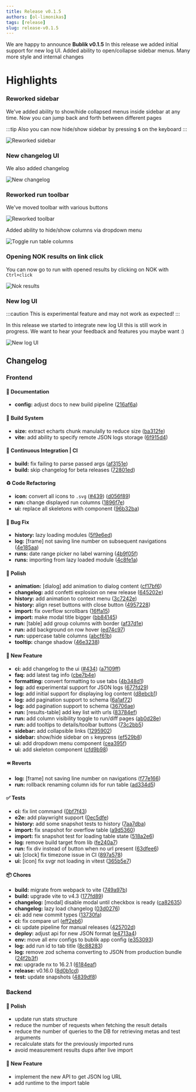 ```yaml
---
title: Release v0.1.5
authors: [ol-limonikas]
tags: [release]
slug: release-v0.1.5
---
```


We are happy to announce **Bublik v0.1.5**
In this release we added initial support for new log UI. Added ability to open/collapse sidebar menus.
Many more style and internal changes

<!--truncate-->

# Highlights

### Reworked sidebar

We've added ability to show/hide collapsed menus inside sidebar at any time. Now you can jump back and forth between different pages

:::tip
Also you can now hide/show sidebar by pressing **`S`** on the keyboard
:::

![Reworked sidebar](./img/Capture-2023-06-09-103917.png)

### New changelog UI

We also added changelog

![New changelog](./img/Capture-2023-06-09-104647.png)

### Reworked run toolbar

We've moved toolbar with various buttons

![Reworked toolbar](./img/Capture-2023-06-09-104900.png)

Added ability to hide/show columns via dropdown menu

![Toggle run table columns](./img/Capture-2023-06-09-105115.png)

### Opening NOK results on link click

You can now go to run with opened results by clicking on NOK with `Ctrl+click`

![Nok results](./img/Capture-2023-06-09-105620.png)

### New log UI

:::caution
This is experimental feature and may not work as expected!
:::

In this release we started to integrate new log UI this is still work in progress.
We want to hear your feedback and features you maybe want :)

![New log UI](./img/Capture-2023-06-09-110507.png)

## Changelog

### Frontend

#### 📝 Documentation

- **config:** adjust docs to new build pipeline ([216af6a](https://github.com/oktetlabs/bublik-ui/commit/216af6a534f13152f33d3c18c5dc08eb5d9ae118))

#### 👷‍ Build System

- **size:** extract echarts chunk manulally to reduce size ([ba312fe](https://github.com/oktetlabs/bublik-ui/commit/ba312feb27f30d13c9120428c8bd1e8863d9fffd))
- **vite:** add ability to specify remote JSON logs storage ([6f915d4](https://github.com/oktetlabs/bublik-ui/commit/6f915d456fd6272db145b8ad0f502d8583d08ab1))

#### 🔧 Continuous Integration | CI

- **build:** fix failing to parse passed args ([af3151e](https://github.com/oktetlabs/bublik-ui/commit/af3151ed8c9027664fd41efd4b3617593d41979c))
- **build:** skip changelog for beta releases ([72801ed](https://github.com/oktetlabs/bublik-ui/commit/72801ed5183c806fa3ab9ba240e39807dc2f7104))

#### ♻ Code Refactoring

- **icon:** convert all icons to `.svg` ([#439](https://github.com/oktetlabs/bublik-ui/issues/439)) ([d056f89](https://github.com/oktetlabs/bublik-ui/commit/d056f89088ade06ca077a5ffa6d5dd93deaf83d8))
- **run:** change displayed run columns ([1896f7e](https://github.com/oktetlabs/bublik-ui/commit/1896f7e3e86e25a80ea56d99114668e974d5cab7))
- **ui:** replace all skeletons with component ([96b32ba](https://github.com/oktetlabs/bublik-ui/commit/96b32ba67c27819b61369e873c0d5d444c855da3))

#### 🐛 Bug Fix

- **history:** lazy loading modules ([5f9e6ed](https://github.com/oktetlabs/bublik-ui/commit/5f9e6ed05536bcdd191b82b7a05e2969680bbb7e))
- **log:** [frame] not saving line number on subsequent navigations ([4e185aa](https://github.com/oktetlabs/bublik-ui/commit/4e185aa212943fb92559006608dbb48c84022ccc))
- **runs:** date range picker no label warning ([4b9f05f](https://github.com/oktetlabs/bublik-ui/commit/4b9f05ff6290a05c4a37971bb4ec8fe58dbc4896))
- **runs:** importing from lazy loaded module ([4c8fe1a](https://github.com/oktetlabs/bublik-ui/commit/4c8fe1a0b6ac5ba9c138eee8f758091dacc74f1a))

#### 💅 Polish

- **animation:** [dialog] add animation to dialog content ([cf17bf6](https://github.com/oktetlabs/bublik-ui/commit/cf17bf6e39219140708ffed005520132a69bde9e))
- **changelog:** add confetti explosion on new release ([645202e](https://github.com/oktetlabs/bublik-ui/commit/645202e49be6d06918751fd7719df7347f449e12))
- **history:** add animation to context menu ([3c7242e](https://github.com/oktetlabs/bublik-ui/commit/3c7242e14c8ff993dfe33dcd91b9e791ea44bd5b))
- **history:** align reset buttons with close button ([4957228](https://github.com/oktetlabs/bublik-ui/commit/49572288a532c92263c784ee043d4cbcaf64474f))
- **import:** fix overflow scrollbars ([16ffa15](https://github.com/oktetlabs/bublik-ui/commit/16ffa154207cab47b7a19e1b09bdbea6af1ba52e))
- **import:** make modal title bigger ([bb84145](https://github.com/oktetlabs/bublik-ui/commit/bb841456abc5f2aebbfb5775c1358c782198ac4f))
- **run:** [table] add group columns with border ([af37d1e](https://github.com/oktetlabs/bublik-ui/commit/af37d1e588a833642892869a86efa27370c7e108))
- **run:** add background on row hover ([ed74c97](https://github.com/oktetlabs/bublik-ui/commit/ed74c97cfbd90d229327d4b294b6250d4507b607))
- **run:** uppercase table columns ([abcf61b](https://github.com/oktetlabs/bublik-ui/commit/abcf61b78585f6a68301ecb7ce625d07fdf93f30))
- **tooltip:** change shadow ([46e3238](https://github.com/oktetlabs/bublik-ui/commit/46e3238d7c3df2869fac9ae230e1d51d5a7eae95))

#### 🚀 New Feature

- **ci:** add changelog to the ui ([#434](https://github.com/oktetlabs/bublik-ui/issues/434)) ([a7109ff](https://github.com/oktetlabs/bublik-ui/commit/a7109ffd13e81a28b9966c9625fd8e75cdd8d1be))
- **faq:** add latest tag info ([cbe7b4e](https://github.com/oktetlabs/bublik-ui/commit/cbe7b4e6b98845906c38030648f4b1a570f0d3b9))
- **formatting:** convert formatting to use tabs ([4b348d1](https://github.com/oktetlabs/bublik-ui/commit/4b348d10816cccec47a1091bf6a0a4a48800a9ec))
- **log:** add experimental support for JSON logs ([677fd29](https://github.com/oktetlabs/bublik-ui/commit/677fd29c11a550e7d59d9d4ff3b8b81ed0f3dae7))
- **log:** add initial support for displaying log content ([d8ebcb1](https://github.com/oktetlabs/bublik-ui/commit/d8ebcb180a2b3d2dd86448f63ac3668a28488be8))
- **log:** add pagination support to schema ([6a1af72](https://github.com/oktetlabs/bublik-ui/commit/6a1af728788b0828326215dc30de9f096b78a9be))
- **log:** add pagination support to schema ([36706ae](https://github.com/oktetlabs/bublik-ui/commit/36706ae21021f73e96c327287bcc64795ad69403))
- **run:** [results-table] add key list with urls ([83784ef](https://github.com/oktetlabs/bublik-ui/commit/83784ef337099e2176d3303ca148aedbcf39b7d7))
- **run:** add column visibility toggle to run/diff pages ([ab0d28e](https://github.com/oktetlabs/bublik-ui/commit/ab0d28e4fa15380310e18801e0b3151eaf0d46cc))
- **run:** add tooltips to details/toolbar buttons ([73c2bb5](https://github.com/oktetlabs/bublik-ui/commit/73c2bb562a4681dda4de7ac867a1db209a5e3161))
- **sidebar:** add collapsible links ([1295902](https://github.com/oktetlabs/bublik-ui/commit/1295902aa48f55568f47a8948b632696f472f7ee))
- **sidebar:** show/hide sidebar on `s` keypress ([ef529b8](https://github.com/oktetlabs/bublik-ui/commit/ef529b839c80850c5b33312d98f14aec4fc5b048))
- **ui:** add dropdown menu component ([cea395f](https://github.com/oktetlabs/bublik-ui/commit/cea395feb7f1b9586f394e532da2b4de2947688e))
- **ui:** add skeleton component ([cfd9b98](https://github.com/oktetlabs/bublik-ui/commit/cfd9b980e9cd80e72cca47ba02797776ea46e5d5))

#### ⏪ Reverts

- **log:** [frame] not saving line number on navigations ([f77e166](https://github.com/oktetlabs/bublik-ui/commit/f77e1662b5e8d1aa60fb40b789246d6efb96ea84))
- **run:** rollback renaming column ids for run table ([ad334d5](https://github.com/oktetlabs/bublik-ui/commit/ad334d5057dd6d25b0d993ad6e88ef4c738da056))

#### ✅ Tests

- **ci:** fix lint command ([0bf7f43](https://github.com/oktetlabs/bublik-ui/commit/0bf7f435d4783069cc4a20e49a90766954c861ec))
- **e2e:** add playwright support ([0ec5dfe](https://github.com/oktetlabs/bublik-ui/commit/0ec5dfe008f89e2e29d605e169c9d37d439f3cbd))
- **history:** add some snapshot tests to history ([7aa7dba](https://github.com/oktetlabs/bublik-ui/commit/7aa7dbaf427626e3c7f15c76f02ddee16a9d35b6))
- **import:** fix snapshot for overflow table ([a9d5360](https://github.com/oktetlabs/bublik-ui/commit/a9d5360c358eeb9e2e41529a657df88a1af97d61))
- **import:** fix snapshot test for loading table state ([518a2e6](https://github.com/oktetlabs/bublik-ui/commit/518a2e6f4d8dd9c520bc51096cd302889d10d614))
- **log:** remove build target from lib ([fe240a7](https://github.com/oktetlabs/bublik-ui/commit/fe240a746b67be7ba83313eb822d6ef7276e545b))
- **run:** fix div instead of button when no url present ([63dfee6](https://github.com/oktetlabs/bublik-ui/commit/63dfee6702cd0f2e7a88c1c20ef433cfdad3035d))
- **ui:** [clock] fix timezone issue in CI ([897a578](https://github.com/oktetlabs/bublik-ui/commit/897a578338aef8b2eeef1eed1b8d3024da79d10f))
- **ui:** [icon] fix svgr not loading in vitest ([365b5e7](https://github.com/oktetlabs/bublik-ui/commit/365b5e7b9ad64e481f7b633b0beabe70955a5c6a))

#### 📦 Chores

- **build:** migrate from webpack to vite ([749a97b](https://github.com/oktetlabs/bublik-ui/commit/749a97bbc2a32f3084788588ba7e8cf69d23a9bf))
- **build:** upgrade vite to v4.3 ([177fd89](https://github.com/oktetlabs/bublik-ui/commit/177fd89558e3edf0f4e603ccb2558a55e880d0a9))
- **changelog:** [modal] disable modal until checkbox is ready ([ca82635](https://github.com/oktetlabs/bublik-ui/commit/ca826357194d39a25484f73c85740342535ba324))
- **changelog:** lazy load changelog ([03d0276](https://github.com/oktetlabs/bublik-ui/commit/03d027675f827f431103667811f75fb7df0f8223))
- **ci:** add new commit types ([13730fa](https://github.com/oktetlabs/bublik-ui/commit/13730fa92089d8738324269d0c341550e37efdf5))
- **ci:** fix compare url ([eff2eb6](https://github.com/oktetlabs/bublik-ui/commit/eff2eb61ac759f3b3bdadb80506950549f1e3b71))
- **ci:** update pipeline for manual releases ([425702d](https://github.com/oktetlabs/bublik-ui/commit/425702d8d94d8ad47da1a170199884bcab159b5c))
- **deploy:** adjust api for new JSON format ([e4713a4](https://github.com/oktetlabs/bublik-ui/commit/e4713a4b50b93c4c002f9ddc4def97961a3c5313))
- **env:** move all env configs to bublik app config ([e353093](https://github.com/oktetlabs/bublik-ui/commit/e353093e340777168df452685272b190460a9ad1))
- **log:** add run id to tab title ([8c88283](https://github.com/oktetlabs/bublik-ui/commit/8c882830a9dffa486284f70d94d341259af65a54))
- **log:** remove zod schema converting to JSON from production bundle ([24f2b3f](https://github.com/oktetlabs/bublik-ui/commit/24f2b3f8067ca62f8f8ead5038512329d4317a31))
- **nx:** upgrade nx to 16.2.1 ([6184eaf](https://github.com/oktetlabs/bublik-ui/commit/6184eaf8a86c70cb85ed65e21c3bf36d9d57296c))
- **release:** v0.16.0 ([8d0b1cd](https://github.com/oktetlabs/bublik-ui/commit/8d0b1cdfcd87215cee6c3b974d46c98d503a75af))
- **test:** update snapshots ([4839df8](https://github.com/oktetlabs/bublik-ui/commit/4839df8d49476a26fdb251d8831fbae3b6f7c08d))

### Backend

#### 💅 Polish

- update run stats structure
- reduce the number of requests when fetching the result details
- reduce the number of queries to the DB for retrieving metas and test arguments
- recalculate stats for the previously imported runs
- avoid measurement results dups after live import

#### 🚀 New Feature

- implement the new API to get JSON log URL
- add runtime to the import table
